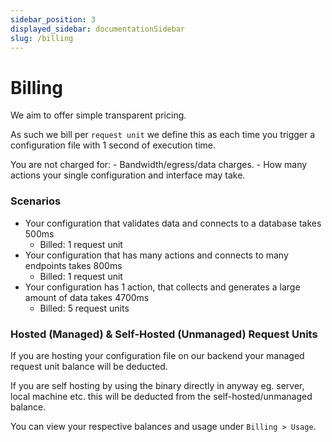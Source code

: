 ```yaml
---
sidebar_position: 3
displayed_sidebar: documentationSidebar
slug: /billing
---
```


# Billing

We aim to offer simple transparent pricing.

As such we bill per `request unit` we define this as each time you trigger a configuration file with 1 second of execution time.

You are not charged for:
    - Bandwidth/egress/data charges.
    - How many actions your single configuration and interface may take.

### Scenarios
- Your configuration that validates data and connects to a database takes 500ms 
    - Billed: 1 request unit
- Your configuration that has many actions and connects to many endpoints takes 800ms 
    - Billed: 1 request unit
- Your configuration has 1 action, that collects and generates a large amount of data takes 4700ms
    - Billed: 5 request units

### Hosted (Managed) & Self-Hosted (Unmanaged) Request Units

If you are hosting your configuration file on our backend your managed request unit balance will be deducted.

If you are self hosting by using the binary directly in anyway eg. server, local machine etc. this will be deducted from the self-hosted/unmanaged balance.

You can view your respective balances and usage under `Billing > Usage`.